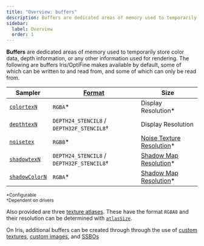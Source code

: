 ```yaml
---
title: "Overview: buffers"
description: Buffers are dedicated areas of memory used to temporarily store information used for rendering.
sidebar:
  label: Overview
  order: 1
---
```


**Buffers** are dedicated areas of memory used to temporarily store color data, depth information, or any other information used for rendering. The following are buffers Iris/OptiFine makes available by default, some of which can be written to and read from, and some of which can only be read from.

| Sampler                                                   | [Format](/current/reference/buffers/image_format/) | Size                                                                              |
| --------------------------------------------------------- | -------------------------------------------------- | --------------------------------------------------------------------------------- |
| [`colortexN`](/current/reference/buffers/colortex/)       | `RGBA`*                                            | Display Resolution*                                                               |
| [`depthtexN`](/current/reference/buffers/depthtex/)       | `DEPTH24_STENCIL8` / `DEPTH32F_STENCIL8`†          | Display Resolution                                                                |
| [`noisetex`](/current/reference/buffers/noisetex)         | `RGB8`*                                            | [Noise Texture Resolution](/current/reference/constants/noisetextureresolution/)* |
| [`shadowtexN`](/current/reference/buffers/shadowtex/)     | `DEPTH24_STENCIL8` / `DEPTH32F_STENCIL8`†          | [Shadow Map Resolution](/current/reference/constants/shadowmapresolution/)*       |
| [`shadowColorN`](/current/reference/buffers/shadowcolor/) | `RGBA`*                                            | [Shadow Map Resolution](/current/reference/constants/shadowmapresolution/)*       |

<sup>*Configurable</sup><br/>
<sup>†Dependent on drivers</sup>

Also provided are three [texture atlases](/current/reference/buffers/atlases/). These have the format `RGBA8` and their resolution can be determined with [`atlasSize`](/current/reference/uniforms/rendering/#atlassize).

On Iris, additional buffers can be created through through the use of [custom textures](/current/reference/buffers/custom_textures/), [custom images](/current/reference/buffers/custom_images/), and [SSBOs](/current/reference/buffers/ssbo/)
